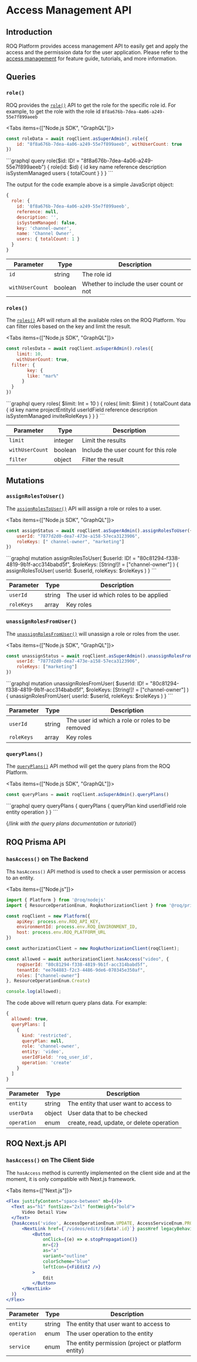 
# Access Management API

## Introduction

ROQ Platform provides access management API to easily get and apply the access and the permission data for the user application. Please refer to the [access management](/access-management) for feature guide, tutorials, and more information.

## Queries

<ROQNodeSDK/>

### `role()`

ROQ provides the [`role()`](https://jupiter-pp.roq-platform.com/docs/#query-role) API to get the role for the specific role id. For example, to get the role with the role id `8f8a676b-7dea-4a06-a249-55e7f899aeeb`

<Tabs items={["Node.js SDK", "GraphQL"]}>
<Tab>
```js
const roleData = await roqClient.asSuperAdmin().role({
	id: "8f8a676b-7dea-4a06-a249-55e7f899aeeb", withUserCount: true
})
```
</Tab>
<Tab>
```graphql
query role($id: ID! = "8f8a676b-7dea-4a06-a249-55e7f899aeeb") {
  role(id: $id) {
    id
    key
    name
    reference
    description
    isSystemManaged
    users {
      totalCount
    }
  }
}
```
</Tab>
</Tabs>

The output for the code example above is a simple JavaScript object:

```js
{
  role: {
    id: '8f8a676b-7dea-4a06-a249-55e7f899aeeb',
    reference: null,
    description: '',
    isSystemManaged: false,
    key: 'channel-owner',
    name: 'Channel Owner',
    users: { totalCount: 1 }
  }
}
```

| Parameter      | Type   | Description                                 |
| -------------- | ------ | --------------------------------------------|
| `id`         | string | The role id                                   |                             |
| `withUserCount`  | boolean | Whether to include the user count or not |

### `roles()`

The [`roles()`](https://jupiter-pp.roq-platform.com/docs/#query-roles) API will return all the available roles on the ROQ Platform. You can filter roles based on the key and limit the result. 

<Tabs items={["Node.js SDK", "GraphQL"]}>
<Tab>
```js
const rolesData = await roqClient.asSuperAdmin().roles({
	limit: 10,
	withUserCount: true,
  filter: {
	    key: {
        like: "mar%"
      }
  }
})
```
</Tab>
<Tab>
```graphql
query roles(
  $limit: Int = 10
) {
  roles(
    limit: $limit
  ) {
    totalCount
    data {
      id 
	  key 
	  name		
	  projectEntityId	
	  userIdField	
	  reference	
	  description	
	  isSystemManaged	
	  inviteRoleKeys
    }
  }
}
```
</Tab>
</Tabs>

| Parameter      | Type   | Description                                 |
| -------------- | ------ | --------------------------------------------|
| `limit`         | integer | Limit the results                         |
| `withUserCount` | boolean | Include the user count for this role |
| `filter`  | object | Filter the result                                |

## Mutations

<ROQNodeSDK/>

### `assignRolesToUser()`

The [`assignRolesToUser()`](https://jupiter-pp.roq-platform.com/docs/#mutation-assignRolesToUser) API will assign a role or roles to a user.

<Tabs items={["Node.js SDK", "GraphQL"]}>
<Tab>
```js
const assignStatus = await roqClient.asSuperAdmin().assignRolesToUser({
	userId: "7877d2d0-dea7-473e-a158-57eca3123906",
	roleKeys: [" channel-owner", "marketing"]
})
```
</Tab>
<Tab>
```graphql
mutation assignRolesToUser(
  $userId: ID! = "80c81294-f338-4819-9b1f-acc314babd5f",
  $roleKeys: [String!]! = ["channel-owner"]
) {
  assignRolesToUser(
    userId: $userId,
    roleKeys: $roleKeys
  )
}
```
</Tab>
</Tabs>

| Parameter      | Type   | Description                                 |
| -------------- | ------ | --------------------------------------------|
| `userId` | string | The user id which roles to be applied  |
| `roleKeys` | array | Key roles |

### `unassignRolesFromUser()`

The [`unassignRolesFromUser()`](https://jupiter-pp.roq-platform.com/docs/#mutation-unassignRolesFromUser) will unassign a role or roles from the user.

<Tabs items={["Node.js SDK", "GraphQL"]}>
<Tab>
```js
const unassignStatus = await roqClient.asSuperAdmin().unassignRolesFromUser({
	userId: "7877d2d0-dea7-473e-a158-57eca3123906",
	roleKeys: ["marketing"]
})
```
</Tab>
<Tab>
```graphql
mutation unassignRolesFromUser(
  $userId: ID! = "80c81294-f338-4819-9b1f-acc314babd5f",
  $roleKeys: [String!]! = ["channel-owner"]
) {
  unassignRolesFromUser(
    userId: $userId,
    roleKeys: $roleKeys
  )
}
```
</Tab>
</Tabs>

| Parameter      | Type   | Description                                 |
| -------------- | ------ | --------------------------------------------|
| `userId` | string | The user id which a role or roles to be removed  |
| `roleKeys` | array | Key roles |


### `queryPlans()`

The [`queryPlans()`](https://jupiter-pp.roq-platform.com/docs/#query-queryPlans) API method will get the query plans from the ROQ Platform.

<Tabs items={["Node.js SDK", "GraphQL"]}>
<Tab>
```js
const queryPlans = await roqClient.asSuperAdmin().queryPlans()
```
</Tab>
<Tab>
```graphql
query queryPlans {
  queryPlans {
    queryPlan
    kind
    userIdField
    role
    entity
    operation
  }
}
```
</Tab>
</Tabs>

{/*link with the query plans documentation or tutorial*/}

##  ROQ Prisma API

### `hasAccess()` on The Backend

<ROQPrismaSDK/>

Ths `hasAccess()` API method is used to check a user permission or access to an entity.

<Tabs items={["Node.js"]}>
<Tab>
```js
import { Platform } from '@roq/nodejs'
import { ResourceOperationEnum, RoqAuthorizationClient } from '@roq/prismajs';

const roqClient = new Platform({
	apiKey: process.env.ROQ_API_KEY,
	environmentId: process.env.ROQ_ENVIRONMENT_ID,
	host: process.env.ROQ_PLATFORM_URL
})

const authorizationClient = new RoqAuthorizationClient(roqClient);

const allowed = await authorizationClient.hasAccess("video", {
	roqUserId: "80c81294-f338-4819-9b1f-acc314babd5f",
	tenantId: "ee764883-f2c3-4486-9de6-070345e350af",
	roles: ["channel-owner"]
}, ResourceOperationEnum.Create)

console.log(allowed);
```
</Tab>
</Tabs>

The code above will return query plans data. For example:

```js
{
  allowed: true,
  queryPlans: [
    {
      kind: 'restricted',
      queryPlan: null,
      role: 'channel-owner',
      entity: 'video',
      userIdField: 'roq_user_id',
      operation: 'create'
    }
  ]
}
```

| Parameter      | Type   | Description                                 |
| -------------- | ------ | --------------------------------------------|
| `entity` | string | The entity that user want to access to  |
| `userData` | object | User data that to be checked |
| `operation` | enum | create, read, update, or delete operation |

##  ROQ Next.js API

### `hasAccess()` on The Client Side

<ROQNextSDK/>

The `hasAccess` method is currently implemented on the client side and at the moment, it is only compatible with Next.js framework.

<Tabs items={["Next.js"]}>
<Tab>
```jsx
<Flex justifyContent="space-between" mb={4}>
  <Text as="h1" fontSize="2xl" fontWeight="bold">
      Video Detail View
  </Text>
  {hasAccess('video', AccessOperationEnum.UPDATE, AccessServiceEnum.PROJECT) && (
      <NextLink href={`/videos/edit/${data?.id}`} passHref legacyBehavior>
          <Button
              onClick={(e) => e.stopPropagation()}
              mr={2}
              as="a"
              variant="outline"
              colorScheme="blue"
              leftIcon={<FiEdit2 />}
          >
              Edit
          </Button>
      </NextLink>
  )}
</Flex>
```
</Tab>
</Tabs>

| Parameter      | Type   | Description                                 |
| -------------- | ------ | --------------------------------------------|
| `entity` | string | The entity that user want to access to  |
| `operation` | enum | The user operation to the entity |
| `service` | enum | The entity permission (project or platform entity) |
